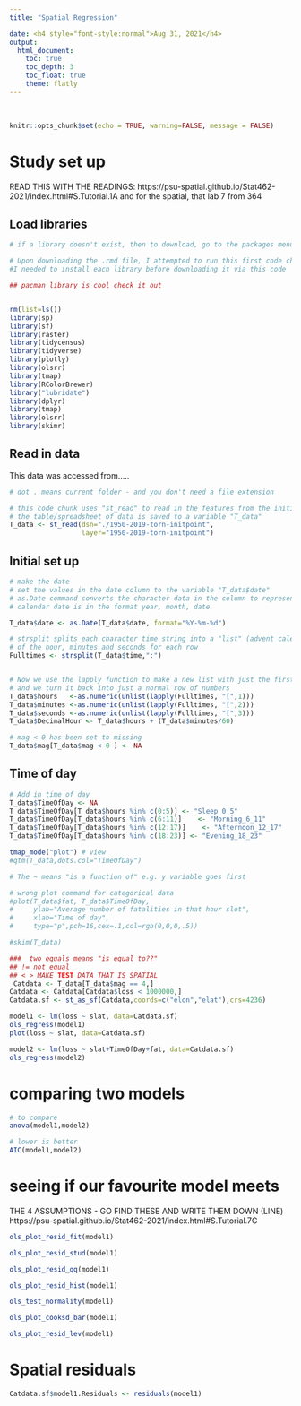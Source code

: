 ```yaml
---
title: "Spatial Regression"

date: <h4 style="font-style:normal">Aug 31, 2021</h4>
output: 
  html_document:
    toc: true
    toc_depth: 3
    toc_float: true
    theme: flatly
---
```



<style>
p.comment {
background-color: #DBDBDB;
padding: 10px;
border: 1px solid black;
margin-left: 25px;
border-radius: 5px;
font-style: normal;
}

h1.title {
  font-weight: bold;
  font-family: Arial;  
}

h2.title {
  font-family: Arial;  
}

</style>


<style type="text/css">
#TOC {
  font-size: 13px;
  font-family: Arial;
}
</style>


\

```r
knitr::opts_chunk$set(echo = TRUE, warning=FALSE, message = FALSE)
```

# Study set up

READ THIS WITH THE READINGS:
https://psu-spatial.github.io/Stat462-2021/index.html#S.Tutorial.1A
and for the spatial, that lab 7 from 364

## Load libraries

```r
# if a library doesn't exist, then to download, go to the packages menu (next to help) and click install

# Upon downloading the .rmd file, I attempted to run this first code chunk and found that many of the libraries weren't installed.
#I needed to install each library before downloading it via this code

## pacman library is cool check it out


rm(list=ls())
library(sp)
library(sf)
library(raster)
library(tidycensus)
library(tidyverse)
library(plotly)
library(olsrr)
library(tmap)
library(RColorBrewer)
library("lubridate")
library(dplyr)
library(tmap)
library(olsrr)
library(skimr)
```

## Read in data

This data was accessed from.....

```r
# dot . means current folder - and you don't need a file extension

# this code chunk uses "st_read" to read in the features from the initial tornado point shapefile
# the table/spreadsheet of data is saved to a variable "T_data"
T_data <- st_read(dsn="./1950-2019-torn-initpoint",
                  layer="1950-2019-torn-initpoint")

```


## Initial set up

```r
# make the date
# set the values in the date column to the variable "T_data$date"
# as.Date command converts the character data in the column to represent calendar dates
# calendar date is in the format year, month, date

T_data$date <- as.Date(T_data$date, format="%Y-%m-%d")
```

```r

# strsplit splits each character time string into a "list" (advent calendar) 
# of the hour, minutes and seconds for each row 
Fulltimes <- strsplit(T_data$time,":")


# Now we use the lapply function to make a new list with just the first one
# and we turn it back into just a normal row of numbers
T_data$hours   <-as.numeric(unlist(lapply(Fulltimes, "[",1)))
T_data$minutes <-as.numeric(unlist(lapply(Fulltimes, "[",2)))
T_data$seconds <-as.numeric(unlist(lapply(Fulltimes, "[",3)))
T_data$DecimalHour <- T_data$hours + (T_data$minutes/60)
```

```r
# mag < 0 has been set to missing
T_data$mag[T_data$mag < 0 ] <- NA
```

## Time of day

```r
# Add in time of day
T_data$TimeOfDay <- NA
T_data$TimeOfDay[T_data$hours %in% c(0:5)] <- "Sleep_0_5"
T_data$TimeOfDay[T_data$hours %in% c(6:11)]    <- "Morning_6_11"
T_data$TimeOfDay[T_data$hours %in% c(12:17)]    <- "Afternoon_12_17"
T_data$TimeOfDay[T_data$hours %in% c(18:23)] <- "Evening_18_23"

tmap_mode("plot") # view
#qtm(T_data,dots.col="TimeOfDay")

```

```r
# The ~ means "is a function of" e.g. y variable goes first

# wrong plot command for categorical data
#plot(T_data$fat, T_data$TimeOfDay,
#     ylab="Average number of fatalities in that hour slot",
#     xlab="Time of day",
#     type="p",pch=16,cex=.1,col=rgb(0,0,0,.5))
```


```r
#skim(T_data)
```

```r
###  two equals means "is equal to??"
## != not equal
## < > MAKE TEST DATA THAT IS SPATIAL
 Catdata <- T_data[T_data$mag == 4,]
Catdata <- Catdata[Catdata$loss < 1000000,]
Catdata.sf <- st_as_sf(Catdata,coords=c("elon","elat"),crs=4236)
```


```r
model1 <- lm(loss ~ slat, data=Catdata.sf)
ols_regress(model1)
plot(loss ~ slat, data=Catdata.sf)
```



```r
model2 <- lm(loss ~ slat+TimeOfDay+fat, data=Catdata.sf)
ols_regress(model2)
```

# comparing two models

```r
# to compare
anova(model1,model2)
```


```r
# lower is better
AIC(model1,model2)
```
# seeing if our favourite model meets 

THE 4 ASSUMPTIONS - GO FIND THESE AND WRITE THEM DOWN
(LINE)
https://psu-spatial.github.io/Stat462-2021/index.html#S.Tutorial.7C


```r
ols_plot_resid_fit(model1)

```


```r
ols_plot_resid_stud(model1)

```

```r
ols_plot_resid_qq(model1)

```

```r
ols_plot_resid_hist(model1)

```

```r
ols_test_normality(model1)

```

```r
ols_plot_cooksd_bar(model1)

```

```r
ols_plot_resid_lev(model1)

```

# Spatial residuals

```r
Catdata.sf$model1.Residuals <- residuals(model1)

```

